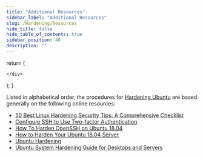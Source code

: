```yaml
---
title: "Additional Resources"
sidebar_label: "Additional Resources"
slug: /Hardening/Resources
hide_title: false
hide_table_of_contents: true
sidebar_position: 40
description: ""
---
```



  return (
    <div>



    </div>
  );
}

<!-- <HTMLContent /> -->

Listed in alphabetical order, the procedures for [Hardening Ubuntu](/Hardening) are based generally on the following online resources:

- [50 Best Linux Hardening Security Tips: A Comprehensive Checklist](https://www.ubuntupit.com/best-linux-hardening-security-tips-a-comprehensive-checklist/)
- [Configure SSH to Use Two-factor Authentication](https://ubuntu.com/tutorials/configure-ssh-2fa)
- [How To Harden OpenSSH on Ubuntu 18.04](https://www.digitalocean.com/community/tutorials/how-to-harden-openssh-on-ubuntu-18-04)
- [How to Harden Your Ubuntu 18.04 Server](https://medium.com/@BaneBiddix/how-to-harden-your-ubuntu-18-04-server-ffc4b6658fe7)
- [Ubuntu Hardening](https://gist.github.com/lokhman/cc716d2e2d373dd696b2d9264c0287a3#file-ubuntu-hardening-md)
- [Ubuntu System Hardening Guide for Desktops and Servers](https://linux-audit.com/ubuntu-server-hardening-guide-quick-and-secure/)
